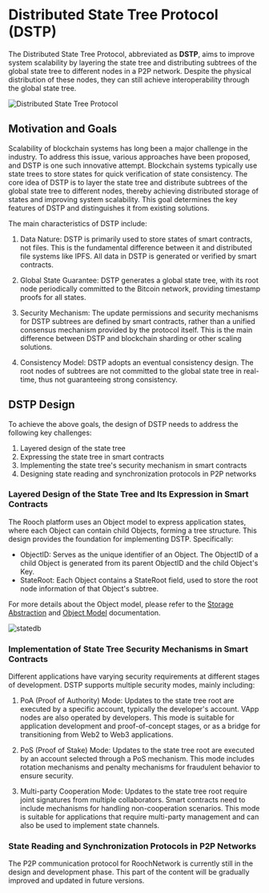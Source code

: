 # Distributed State Tree Protocol (DSTP)

The Distributed State Tree Protocol, abbreviated as **DSTP**, aims to improve system scalability by layering the state tree and distributing subtrees of the global state tree to different nodes in a P2P network. Despite the physical distribution of these nodes, they can still achieve interoperability through the global state tree.

![Distributed State Tree Protocol](/blog/bitcoin-application-layer/dstp.svg)

## Motivation and Goals

Scalability of blockchain systems has long been a major challenge in the industry. To address this issue, various approaches have been proposed, and DSTP is one such innovative attempt. Blockchain systems typically use state trees to store states for quick verification of state consistency. The core idea of DSTP is to layer the state tree and distribute subtrees of the global state tree to different nodes, thereby achieving distributed storage of states and improving system scalability. This goal determines the key features of DSTP and distinguishes it from existing solutions.

The main characteristics of DSTP include:

1. Data Nature: DSTP is primarily used to store states of smart contracts, not files. This is the fundamental difference between it and distributed file systems like IPFS. All data in DSTP is generated or verified by smart contracts.

2. Global State Guarantee: DSTP generates a global state tree, with its root node periodically committed to the Bitcoin network, providing timestamp proofs for all states.

3. Security Mechanism: The update permissions and security mechanisms for DSTP subtrees are defined by smart contracts, rather than a unified consensus mechanism provided by the protocol itself. This is the main difference between DSTP and blockchain sharding or other scaling solutions.

4. Consistency Model: DSTP adopts an eventual consistency design. The root nodes of subtrees are not committed to the global state tree in real-time, thus not guaranteeing strong consistency.

## DSTP Design

To achieve the above goals, the design of DSTP needs to address the following key challenges:

1. Layered design of the state tree
2. Expressing the state tree in smart contracts
3. Implementing the state tree's security mechanism in smart contracts
4. Designing state reading and synchronization protocols in P2P networks

### Layered Design of the State Tree and Its Expression in Smart Contracts

The Rooch platform uses an Object model to express application states, where each Object can contain child Objects, forming a tree structure. This design provides the foundation for implementing DSTP. Specifically:

* ObjectID: Serves as the unique identifier of an Object. The ObjectID of a child Object is generated from its parent ObjectID and the child Object's Key.
* StateRoot: Each Object contains a StateRoot field, used to store the root node information of that Object's subtree.

For more details about the Object model, please refer to the [Storage Abstraction](/learn/core-concepts/objects/storage-abstraction) and [Object Model](/learn/core-concepts/objects/object) documentation.

![statedb](/docs/rooch-design-statedb.svg)

### Implementation of State Tree Security Mechanisms in Smart Contracts

Different applications have varying security requirements at different stages of development. DSTP supports multiple security modes, mainly including:

1. PoA (Proof of Authority) Mode: Updates to the state tree root are executed by a specific account, typically the developer's account. VApp nodes are also operated by developers. This mode is suitable for application development and proof-of-concept stages, or as a bridge for transitioning from Web2 to Web3 applications.

2. PoS (Proof of Stake) Mode: Updates to the state tree root are executed by an account selected through a PoS mechanism. This mode includes rotation mechanisms and penalty mechanisms for fraudulent behavior to ensure security.

3. Multi-party Cooperation Mode: Updates to the state tree root require joint signatures from multiple collaborators. Smart contracts need to include mechanisms for handling non-cooperation scenarios. This mode is suitable for applications that require multi-party management and can also be used to implement state channels.

### State Reading and Synchronization Protocols in P2P Networks

<Callout>
The P2P communication protocol for RoochNetwork is currently still in the design and development phase. This part of the content will be gradually improved and updated in future versions.
</Callout>